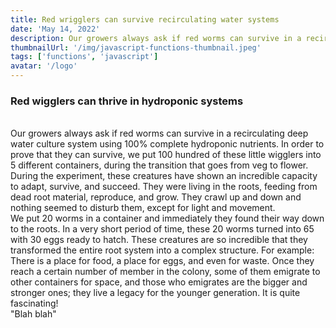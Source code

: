 ```yaml
---
title: Red wrigglers can survive recirculating water systems
date: 'May 14, 2022'
description: Our growers always ask if red worms can survive in a recirculating deep water culture system using 100% complete hydroponic nutrients
thumbnailUrl: '/img/javascript-functions-thumbnail.jpeg'
tags: ['functions', 'javascript']
avatar: '/logo'
---
```


### Red wigglers can thrive in hydroponic systems
<br />
<Typography variant={'body1'}>
	Our growers always ask if red worms can survive in a recirculating deep water
	culture system using 100% complete hydroponic nutrients. In order to prove
	that they can survive, we put 100 hundred of these little wigglers into 5
	different containers, during the transition that goes from veg to flower.
	During the experiment, these creatures have shown an incredible capacity to
	adapt, survive, and succeed. They were living in the roots, feeding from dead
	root material, reproduce, and grow. They crawl up and down and nothing seemed
	to disturb them, except for light and movement.
</Typography>
	<br />
<div>
	We put 20 worms in a container and immediately they found their way down to
	the roots. In a very short period of time, these 20 worms turned into 65 with
	30 eggs ready to hatch. These creatures are so incredible that they
	transformed the entire root system into a complex structure. For example:
	There is a place for food, a place for eggs, and even for waste. Once they
	reach a certain number of member in the colony, some of them emigrate to
	other containers for space, and those who emigrates are the bigger and
	stronger ones; they live a legacy for the younger generation. It is quite
	fascinating!
</div>
<Typography color="text.secondary">"Blah blah"</Typography>
<br />

